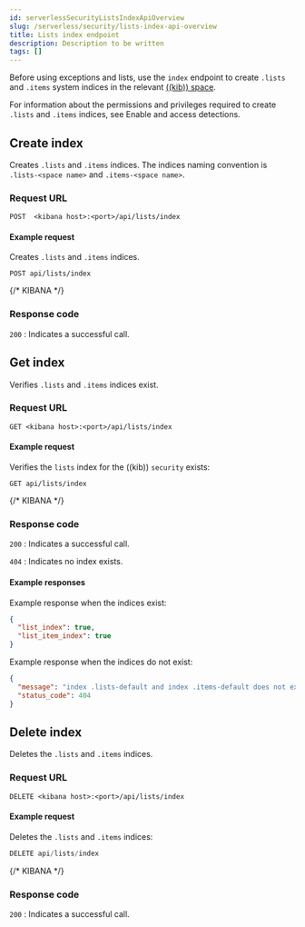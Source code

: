 ```yaml
---
id: serverlessSecurityListsIndexApiOverview
slug: /serverless/security/lists-index-api-overview
title: Lists index endpoint
description: Description to be written
tags: []
---
```


<div id="lists-index-api-overview"></div>

Before using exceptions and lists, use the `index` endpoint to create `.lists`
and `.items` system indices in the relevant
[((kib)) space](((kibana-ref))/xpack-spaces.html).

For information about the permissions and privileges required to create
`.lists` and `.items` indices, see <DocLink id="serverlessSecurityDetectionsPermissionsSection" section="enable-and-access-detections">Enable and access detections</DocLink>.

## Create index

Creates `.lists` and `.items` indices. The indices naming convention is
`.lists-<space name>` and `.items-<space name>`.

### Request URL

`POST  <kibana host>:<port>/api/lists/index`

#### Example request

Creates `.lists` and `.items` indices.

```console
POST api/lists/index
```
{/* KIBANA */}

### Response code

`200` 
    : Indicates a successful call.

## Get index

Verifies `.lists` and `.items` indices exist.

### Request URL

`GET <kibana host>:<port>/api/lists/index`

#### Example request

Verifies the `lists` index for the ((kib)) `security` exists:

```console
GET api/lists/index
```
{/* KIBANA */}

### Response code

`200` 
    : Indicates a successful call.

`404` 
    : Indicates no index exists.

#### Example responses

Example response when the indices exist:

```json
{
  "list_index": true,
  "list_item_index": true
}
```

Example response when the indices do not exist:

```json
{
  "message": "index .lists-default and index .items-default does not exist",
  "status_code": 404
}
```

## Delete index

Deletes the `.lists` and `.items` indices.

### Request URL

`DELETE <kibana host>:<port>/api/lists/index`

#### Example request

Deletes the `.lists` and `.items` indices:

```js
DELETE api/lists/index
```
{/* KIBANA */}

### Response code

`200` 
    : Indicates a successful call.

